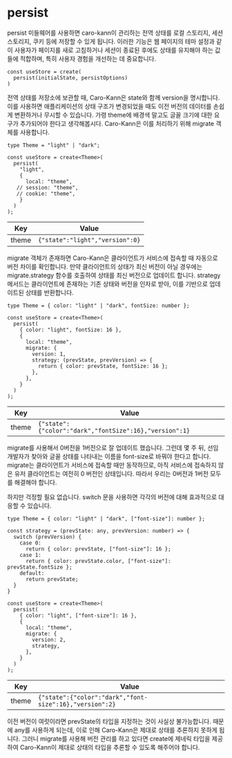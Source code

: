 # persist

persist 미들웨어를 사용하면 caro-kann이 관리하는 전역 상태를 로컬 스토리지, 세션 스토리지, 쿠키 등에 저장할 수 있게 됩니다. 이러한 기능은 웹 페이지의 테마 설정과 같이 사용자가 페이지를 새로 고침하거나 세션이 종료된 후에도 상태를 유지해야 하는 값들에 적합하며, 특히 사용자 경험을 개선하는 데 중요합니다.


```tsx
const useStore = create(
  persist(initialState, persistOptions)
)
```

전역 상태를 저장소에 보관할 때, Caro-Kann은 state와 함께 version을 명시합니다. 이를 사용하면 애플리케이션의 상태 구조가 변경되었을 때도 이전 버전의 데이터를 손쉽게 변환하거나 무시할 수 있습니다. 가령 theme에 배경색 말고도 글꼴 크기에 대한 요구가 추가되어야 한다고 생각해봅시다. Caro-Kann은 이를 처리하기 위해 migrate 객체를 사용합니다.

```tsx
type Theme = "light" | "dark";
 
const useStore = create<Theme>(
  persist(
    "light",
    {
      local: "theme",
   // session: "theme",
   // cookie: "theme",
    }
  )
);
```

| Key   | Value                          |
|-------|--------------------------------|
| theme | `{"state":"light","version":0}`  |

migrate 객체가 존재하면 Caro-Kann은 클라이언트가 서비스에 접속할 때 자동으로 버전 차이를 확인합니다. 만약 클라이언트의 상태가 최신 버전이 아닐 경우에는 migrate.strategy 함수를 호출하여 상태를 최신 버전으로 업데이트 합니다. strategy 메서드는 클라이언트에 존재하는 기존 상태와 버전을 인자로 받아, 이를 기반으로 업데이트된 상태를 반환합니다.

```tsx
type Theme = { color: "light" | "dark", fontSize: number };
 
const useStore = create<Theme>(
  persist(
    { color: "light", fontSize: 16 },
    {
      local: "theme",
      migrate: {
        version: 1,
        strategy: (prevState, prevVersion) => {
          return { color: prevState, fontSize: 16 };
        },
      },
    }
  )
);
```
| Key   | Value                                                |
|-------|------------------------------------------------------|
| theme | `{"state":{"color":"dark","fontSize":16},"version":1}` |

migrate를 사용해서 0버전을 1버전으로 잘 업데이트 했습니다. 그런데 몇 주 뒤, 선임 개발자가 찾아와 글꼴 상태를 나타내는 이름을 font-size로 바꿔야 한다고 합니다. migrate는 클라이언트가 서비스에 접속할 때만 동작하므로, 아직 서비스에 접속하지 않은 유저 클라이언트는 여전히 0 버전인 상태입니다. 따라서 우리는 0버전과 1버전 모두를 해결해야 합니다.


하지만 걱정할 필요 없습니다. switch 문을 사용하면 각각의 버전에 대해 효과적으로 대응할 수 있습니다.

```tsx
type Theme = { color: "light" | "dark", ["font-size"]: number };
 
const strategy = (prevState: any, prevVersion: number) => {
  switch (prevVersion) {
    case 0:
      return { color: prevState, ["font-size"]: 16 };
    case 1:
      return { color: prevState.color, ["font-size"]: prevState.fontSize };
    default:
      return prevState;
  }
}

const useStore = create<Theme>(
  persist(
    { color: "light", ["font-size"]: 16 },
    {
      local: "theme",
      migrate: {
        version: 2,
        strategy,
      },
    }
  )
);
```
| Key   | Value                                                 |
|-------|-------------------------------------------------------|
| theme | `{"state":{"color":"dark","font-size":16},"version":2}` |


이전 버전이 여럿이라면 prevState의 타입을 지정하는 것이 사실상 불가능합니다. 때문에 any를 사용하게 되는데, 이로 인해 Caro-Kann은 제대로 상태를 추론하지 못하게 됩니다. 그러니 migrate를 사용해 버전 관리를 하고 있다면 create에 제네릭 타입을 제공하여 Caro-Kann이 제대로 상태의 타입을 추론할 수 있도록 해주어야 합니다.